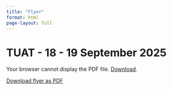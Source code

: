 ```yaml
---
title: "Flyer"
format: html
page-layout: full
---
```


# TUAT - 18 - 19 September 2025

<object data="flyer.pdf" type="application/pdf" width="100%" height="800px">

<p>Your browser cannot display the PDF file. [Download](flyer.pdf).</p>

</object>

[Download flyer as PDF](flyer.pdf)
